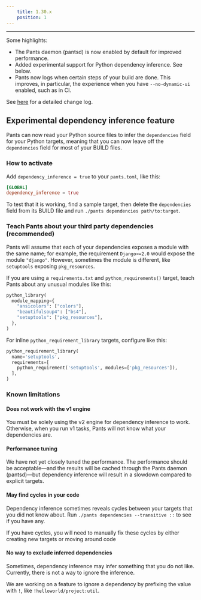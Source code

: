 ```yaml
---
    title: 1.30.x
    position: 1
---
```



---

Some highlights:

- The Pants daemon (pantsd) is now enabled by default for improved performance.
- Added experimental support for Python dependency inference. See below.
- Pants now logs when certain steps of your build are done. This improves, in particular, the experience when you have `--no-dynamic-ui` enabled, such as in CI.

See [here](https://github.com/pantsbuild/pants/blob/master/src/python/pants/notes/1.30.x.rst) for a detailed change log.

## Experimental dependency inference feature

Pants can now read your Python source files to infer the `dependencies` field for your Python targets, meaning that you can now leave off the `dependencies` field for most of your BUILD files.

### How to activate

Add `dependency_inference = true` to your `pants.toml`, like this:

```toml title="title="pants.toml""
[GLOBAL]
dependency_inference = true
```

To test that it is working, find a sample target, then delete the `dependencies` field from its BUILD file and run `./pants dependencies path/to:target`.

### Teach Pants about your third party dependencies (recommended)

Pants will assume that each of your dependencies exposes a module with the same name; for example, the requirement `Django>=2.0` would expose the module `"django"`. However, sometimes the module is different, like `setuptools` exposing `pkg_resources`.

If you are using a `requirements.txt` and `python_requirements()` target, teach Pants about any unusual modules like this:

```python title="title="3rdparty/BUILD""
python_library(
  module_mapping={
    "ansicolors": ["colors"],
    "beautifulsoup4": ["bs4"],
    "setuptools": ["pkg_resources"],
  },
)
```

For inline `python_requirement_library` targets, configure like this:

```python title="title="3rdparty/BUILD""
python_requirement_library(
  name='setuptools',
  requirements=[
    python_requirement('setuptools', modules=['pkg_resources']),
  ],
)
```

### Known limitations

#### Does not work with the v1 engine

You must be solely using the v2 engine for dependency inference to work. Otherwise, when you run v1 tasks, Pants will not know what your dependencies are.

#### Performance tuning

We have not yet closely tuned the performance. The performance should be acceptable—and the results will be cached through the Pants daemon (pantsd)—but dependency inference will result in a slowdown compared to explicit targets.

#### May find cycles in your code

Dependency inference sometimes reveals cycles between your targets that you did not know about. Run `./pants dependencies --transitive ::` to see if you have any.

If you have cycles, you will need to manually fix these cycles by either creating new targets or moving around code

#### No way to exclude inferred dependencies

Sometimes, dependency inference may infer something that you do not like. Currently, there is not a way to ignore the inference.

We are working on a feature to ignore a dependency by prefixing the value with `!`, like `!helloworld/project:util`.
